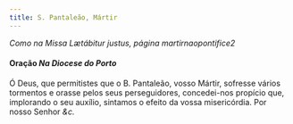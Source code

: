 ```yaml
---
title: S. Pantaleão, Mártir
---
```


<em>Como na Missa Lætábitur justus, página martirnaopontifice2</em>

<h4 class="text-center">
  Oração <em>Na Diocese do Porto</em>
</h4>
<div class="container-fluid">
  <div class="row">
    <span class="text-justify"></div>
    <span class="text-justify">
      Ó Deus, que permitistes que o B. Pantaleão, vosso Mártir, sofresse vários
      tormentos e orasse pelos seus perseguidores, concedei-nos propício que,
      implorando o seu auxílio, sintamos o efeito da vossa misericórdia. Por
      nosso Senhor <em>&c.</em>
    </span>
</div>
